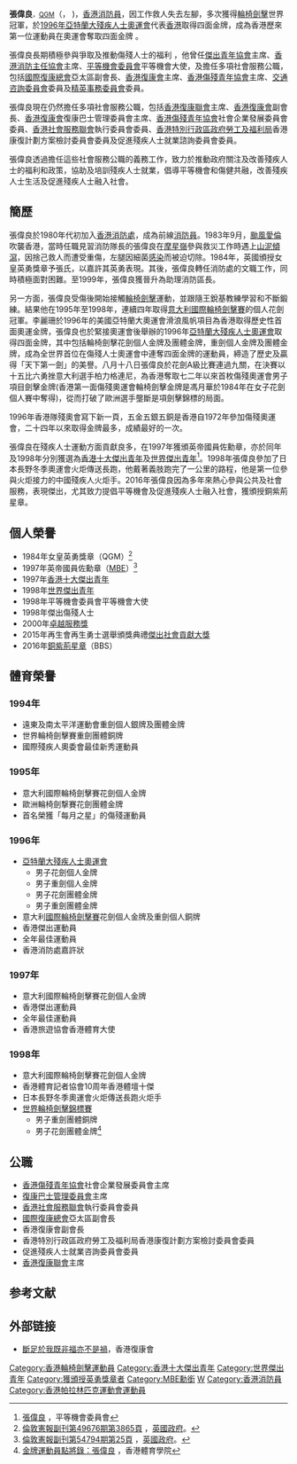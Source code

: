 '''張偉良'''{{BBS}}{{MBE}}<span style="font-size:smaller">，[[女皇英勇獎章|QGM]]</span>（{{lang-en|Benny Cheung}}，{{bd|1959年|}} )，[[香港|香港]][[消防員|消防員]]，因工作救人失去左腳，多次獲得[[輪椅劍擊|輪椅劍擊]]世界冠軍，於[[1996年亞特蘭大殘疾人士奧運會|1996年亞特蘭大殘疾人士奧運會]]代表[[香港|香港]]取得四面金牌，成為香港歷來第一位運動員在奧運會奪取四面金牌 。

張偉良長期積極參與爭取及推動傷殘人士的福利 ，他曾任[[傑出青年協會|傑出青年協會]]主席、[[香港消防主任協會|香港消防主任協會]]主席、[[平等機會委員會|平等機會委員會]]平等機會大使，及擔任多項社會服務公職，包括[[國際復康總會|國際復康總會]]亞太區副會長、[[香港復康會|香港復康會]]主席、[[香港傷殘青年協會|香港傷殘青年協會]]主席、[[交通咨詢委員會|交通咨詢委員會]]委員及[[精英事務委員會|精英事務委員會]]委員。

張偉良現在仍然擔任多項社會服務公職，包括[[香港復康聯會|香港復康聯會]]主席、[[香港復康會|香港復康會]]副會長、[[香港復康會|香港復康會]]復康巴士管理委員會主席、[[香港傷殘青年協會|香港傷殘青年協會]]社會企業發展委員會委員、[[香港社會服務聯會|香港社會服務聯會]]執行委員會委員、[[香港特別行政區政府勞工及福利局|香港特別行政區政府勞工及福利局]]香港康復計劃方案檢討委員會委員及促進殘疾人士就業諮詢委員會委員。

張偉良透過擔任這些社會服務公職的義務工作，致力於推動政府關注及改善殘疾人士的福利和政策，協助及培訓殘疾人士就業，倡導平等機會和傷健共融，改善殘疾人士生活及促進殘疾人士融入社會。

==簡歷==
張偉良於1980年代初加入[[香港消防處|香港消防處]]，成為前線[[消防員|消防員]]。1983年9月，[[颱風愛倫|颱風愛倫]]吹襲香港，當時任職見習消防隊長的張偉良在[[摩星嶺|摩星嶺]]參與救災工作時遇上[[山泥傾瀉|山泥傾瀉]]，因捨己救人而遭受重傷，左腿因細菌[[感染|感染]]而被迫切除。1984年，英國頒授女皇英勇獎章予張氏，以嘉許其英勇表現。其後，張偉良轉任消防處的文職工作，同時積極面對困難。至1999年，張偉良獲晉升為助理消防區長。

另一方面，張偉良受傷後開始接觸[[輪椅劍擊|輪椅劍擊]]運動，並跟隨王銳基教練學習和不斷鍛練。結果他在1995年至1998年，連續四年取得[[意大利輪椅劍擊世界賽|意大利國際輪椅劍擊賽]]的個人花劍冠軍。李麗珊於1996年的美國亞特蘭大奧運會滑浪風帆項目為香港取得歷史性首面奧運金牌，張偉良也於緊接奧運會後舉辦的1996年[[亞特蘭大殘疾人士奧運會|亞特蘭大殘疾人士奧運會]]取得四面金牌，其中包括輪椅劍擊花劍個人金牌及團體金牌，重劍個人金牌及團體金牌，成為全世界首位在傷殘人士奧運會中連奪四面金牌的運動員，締造了歷史及贏得「天下第一劍」的美譽。八月十八日張偉良於花劍A級比賽連過九關，在決賽以十五比六勇挫意大利選手柏力格連尼，為香港奪取七二年以來首枚傷殘奧運會男子項目劍擊金牌(香港第一面傷殘奧運會輪椅劍擊金牌是馮月華於1984年在女子花劍個人賽中奪得)，從而打破了歐洲選手壟斷是項劍擊錦標的局面。

1996年香港隊殘奧會寫下新一頁，五金五銀五銅是香港自1972年參加傷殘奧運會，二十四年以來取得金牌最多，成績最好的一次。

張偉良在殘疾人士運動方面貢獻良多，在1997年獲頒英帝國員佐勳章，亦於同年及1998年分別獲選為[[香港十大傑出青年|香港十大傑出青年]]及[[世界傑出青年|世界傑出青年]]<ref>[http://www.eoc.org.hk/eoc/otherproject/chi/color/youthcorner/programmes/careerchallenge2004/bio/benny.htm 張偉良] {{Wayback|url=http://www.eoc.org.hk/eoc/otherproject/chi/color/youthcorner/programmes/careerchallenge2004/bio/benny.htm |date=20080912214407 }}，平等機會委員會</ref>。1998年張偉良參加了日本長野冬季奧運會火炬傳送長跑，他戴著義肢跑完了一公里的路程，他是第一位參與火炬接力的中國殘疾人火炬手。2016年張偉良因為多年來熱心參與公共及社會服務，表現傑出，尤其致力提倡平等機會及促進殘疾人士融入社會，獲頒授銅紫荊星章。

==個人榮譽==
*1984年女皇英勇獎章（QGM）<ref name="QGM">[[倫敦憲報|倫敦憲報]][http://www.london-gazette.co.uk/issues/49676/supplements/3865/page.pdf 副刊第49676期第3865頁] {{Wayback|url=http://www.london-gazette.co.uk/issues/49676/supplements/3865/page.pdf |date=20140116084849 }}，[[英國政府|英國政府]]。</ref>
*1997年英帝國員佐勳章（[[MBE|MBE]]）<ref name="MBE">[[倫敦憲報|倫敦憲報]][http://www.london-gazette.co.uk/issues/54794/supplements/25/page.pdf 副刊第54794期第25頁] {{Wayback|url=http://www.london-gazette.co.uk/issues/54794/supplements/25/page.pdf |date=20130607193738 }}，[[英國政府|英國政府]]。</ref>
*1997年[[香港十大傑出青年|香港十大傑出青年]]
*1998年[[世界傑出青年|世界傑出青年]]
*1998年平等機會委員會平等機會大使
*1998年傑出傷殘人士
*2000年[[卓越服務獎|卓越服務獎]]
*2015年再生會再生勇士選舉頒獎典禮[[傑出社會貢獻大獎|傑出社會貢獻大獎]]
*2016年[[銅紫荊星章|銅紫荊星章]]（BBS）

==體育榮譽==
===1994年===
* 遠東及南太平洋運動會重劍個人銀牌及團體金牌
* 世界輪椅劍擊賽重劍團體銅牌
* 國際殘疾人奧委會最佳新秀運動員

===1995年===
* 意大利國際輪椅劍擊賽花劍個人金牌
* 歐洲輪椅劍撃賽花劍團體金牌
* 首名榮獲「每月之星」的傷殘運動員

===1996年===
*[[1996年夏季殘奧會|亞特蘭大殘疾人士奧運會]]
**男子花劍個人金牌
**男子重劍個人金牌
**男子花劍團體金牌
**男子重劍團體金牌
*意大利[[國際輪椅劍擊賽|國際輪椅劍擊賽]]花劍個人金牌及重劍個人銅牌
*香港傑出運動員
*全年最佳運動員
*香港消防處嘉許狀

===1997年===
*意大利國際輪椅劍擊賽花劍個人金牌
*香港傑出運動員
*全年最佳運動員
*香港旅遊協會香港體育大使

===1998年===
*意大利國際輪椅劍擊賽花劍個人金牌
*香港體育記者協會10周年香港體壇十傑
*日本長野冬季奧運會火炬傳送長跑火炬手
*[[世界輪椅劍擊錦標賽|世界輪椅劍擊錦標賽]]
**男子重劍團體銅牌
**男子花劍團體金牌<ref>[http://www.hksi.org.hk/hksdb/html/big5/c_ac1_boh2_cheungwl.html 金牌運動員點將錄：張偉良] {{Wayback|url=http://www.hksi.org.hk/hksdb/html/big5/c_ac1_boh2_cheungwl.html |date=20100630200111 }}，香港體育學院</ref>

==公職==
*[[香港傷殘青年協會|香港傷殘青年協會]]社會企業發展委員會主席
*[[復康巴士管理委員會|復康巴士管理委員會]]主席
*[[香港社會服務聯會|香港社會服務聯會]]執行委員會委員
*[[國際復康總會|國際復康總會]]亞太區副會長
*香港復康會副會長
*香港特別行政區政府勞工及福利局香港康復計劃方案檢討委員會委員
*促進殘疾人士就業咨詢委員會委員
*[[香港復康聯會|香港復康聯會]]主席

==参考文献==
{{reflist}}

==外部链接==
* [https://web.archive.org/web/20080618201010/http://www.rehabsociety.org.hk/392.0.html 斷足於我既非福亦不是禍]，香港復康會

{{歷年獲得世界傑出青年之香港人}}

{{DEFAULTSORT:Cheung Wai Leung}}
[[Category:香港輪椅劍擊運動員|Category:香港輪椅劍擊運動員]]
[[Category:香港十大傑出青年|Category:香港十大傑出青年]]
[[Category:世界傑出青年|Category:世界傑出青年]]
[[Category:獲頒授英勇獎章者|Category:獲頒授英勇獎章者]]
[[Category:MBE勳銜|Category:MBE勳銜]]
[[Category:張姓|W]]
[[Category:香港消防員|Category:香港消防員]]
[[Category:香港帕拉林匹克運動會運動員|Category:香港帕拉林匹克運動會運動員]]